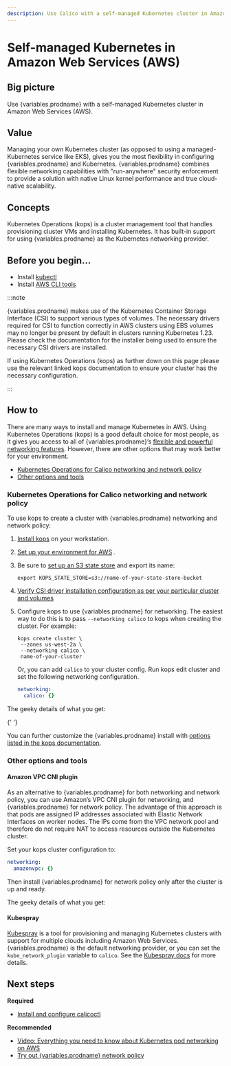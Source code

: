 ```yaml
---
description: Use Calico with a self-managed Kubernetes cluster in Amazon Web Services (AWS).
---
```



# Self-managed Kubernetes in Amazon Web Services (AWS)

## Big picture

Use {variables.prodname} with a self-managed Kubernetes cluster in Amazon Web Services (AWS).

## Value

Managing your own Kubernetes cluster (as opposed to using a managed-Kubernetes service like EKS), gives you the most flexibility in configuring {variables.prodname} and Kubernetes. {variables.prodname} combines flexible networking capabilities with "run-anywhere" security enforcement to provide a solution with native Linux kernel performance and true cloud-native scalability.

## Concepts

Kubernetes Operations (kops) is a cluster management tool that handles provisioning cluster VMs and installing Kubernetes. It has built-in support for using {variables.prodname} as the Kubernetes networking provider.

## Before you begin...

- Install [kubectl](https://kubernetes.io/docs/tasks/tools/install-kubectl/)
- Install [AWS CLI tools](https://docs.aws.amazon.com/cli/latest/userguide/cli-chap-install.html)

:::note

{variables.prodname} makes use of the Kubernetes Container Storage Interface (CSI) to support various types of volumes. The necessary drivers required for CSI
to function correctly in AWS clusters using EBS volumes may no longer be present by default in clusters running Kubernetes 1.23. Please check the documentation for the installer
being used to ensure the necessary CSI drivers are installed.

If using Kubernetes Operations (kops) as further down on this page please use the relevant linked kops documentation to ensure your cluster has the necessary configuration.

:::

## How to

There are many ways to install and manage Kubernetes in AWS. Using Kubernetes Operations (kops) is a good default choice for most people, as it gives you access to all of {variables.prodname}’s [flexible and powerful networking features](../../../networking/index.mdx). However, there are other options that may work better for your environment.

- [Kubernetes Operations for Calico networking and network policy](#kubernetes-operations-for-calico-networking-and-network-policy)
- [Other options and tools](#other-options-and-tools)

### Kubernetes Operations for Calico networking and network policy

To use kops to create a cluster with {variables.prodname} networking and network policy:

1. [Install kops](https://kops.sigs.k8s.io/install/) on your workstation.
1. [Set up your environment for AWS](https://kops.sigs.k8s.io/getting_started/aws/) .
1. Be sure to [set up an S3 state store](https://kops.sigs.k8s.io/getting_started/aws/#cluster-state-storage) and export its name:

   ```
   export KOPS_STATE_STORE=s3://name-of-your-state-store-bucket
   ```

1. [Verify CSI driver installation configuration as per your particular cluster and volumes](https://kops.sigs.k8s.io/addons/#self-managed-aws-ebs-csi-driver)
1. Configure kops to use {variables.prodname} for networking.
   The easiest way to do this is to pass `--networking calico` to kops when creating the cluster. For example:

   ```
   kops create cluster \
    --zones us-west-2a \
    --networking calico \
    name-of-your-cluster
   ```

   Or, you can add `calico` to your cluster config. Run kops edit cluster and set the following networking configuration.

   ```yaml
   networking:
     calico: {}
   ```

The geeky details of what you get:

<GeekDetails
  prodname='Calico'
  details='Policy:Calico,IPAM:Calico,CNI:Calico,Overlay:IPIP,Routing:BGP,Datastore:etcd'
/>{' '}

You can further customize the {variables.prodname} install with [options listed in the kops documentation](https://kops.sigs.k8s.io/networking/#calico-example-for-cni-and-network-policy).

### Other options and tools

#### Amazon VPC CNI plugin

As an alternative to {variables.prodname} for both networking and network policy, you can use Amazon’s VPC CNI plugin for networking, and {variables.prodname} for network policy. The advantage of this approach is that pods are assigned IP addresses associated with Elastic Network Interfaces on worker nodes. The IPs come from the VPC network pool and therefore do not require NAT to access resources outside the Kubernetes cluster.

Set your kops cluster configuration to:

```yaml
networking:
  amazonvpc: {}
```

Then install {variables.prodname} for network policy only after the cluster is up and ready.

The geeky details of what you get:

<GeekDetails
  prodname='Calico'
  details='Policy:Calico,IPAM:AWS,CNI:AWS,Overlay:No,Routing:VPC Native,Datastore:Kubernetes'
/>

#### Kubespray

[Kubespray](https://kubespray.io/) is a tool for provisioning and managing Kubernetes clusters with support for multiple clouds including Amazon Web Services. {variables.prodname} is the default networking provider, or you can set the `kube_network_plugin` variable to `calico`. See the [Kubespray docs](https://kubespray.io/#/?id=network-plugins) for more details.

## Next steps

**Required**

- [Install and configure calicoctl](../../../operations/calicoctl/install.mdx)

**Recommended**

- [Video: Everything you need to know about Kubernetes pod networking on AWS](https://www.projectcalico.org/everything-you-need-to-know-about-kubernetes-pod-networking-on-aws/)
- [Try out {variables.prodname} network policy](../../../network-policy/get-started/calico-policy/calico-network-policy.mdx)
